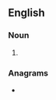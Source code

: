 ==English==

===Noun===
{{head|en|noun plural form}}

# {{plural of|pericenter|lang=en}}

===Anagrams===
* {{anagrams|en|a=ceeeinprrst|pericentres}}